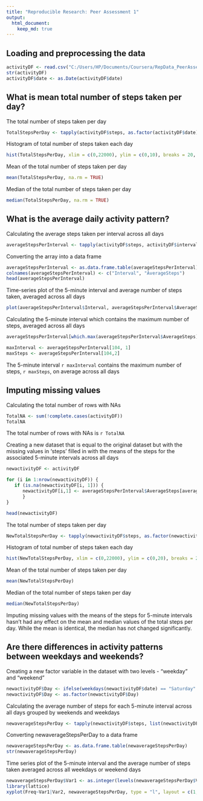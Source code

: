 ```yaml
---
title: "Reproducible Research: Peer Assessment 1"
output: 
  html_document:
    keep_md: true
---
```



## Loading and preprocessing the data

```r
activityDF <- read.csv("C:/Users/HP/Documents/Coursera/RepData_PeerAssessment1/activity/activity.csv", stringsAsFactor = FALSE)
str(activityDF)
activityDF$date <- as.Date(activityDF$date)
```

## What is mean total number of steps taken per day?

The total number of steps taken per day

```r
TotalStepsPerDay <- tapply(activityDF$steps, as.factor(activityDF$date), sum)
```



Histogram of total number of steps taken each day

```r
hist(TotalStepsPerDay, xlim = c(0,22000), ylim = c(0,10), breaks = 20, xlab = "Total Steps Per Day", main = "Histogram of Total Steps Per Day")
```


Mean of the total number of steps taken per day

```r
mean(TotalStepsPerDay, na.rm = TRUE)
```


Median of the total number of steps taken per day

```r
median(TotalStepsPerDay, na.rm = TRUE)
```



## What is the average daily activity pattern?

Calculating the average steps taken per interval across all days

```r
averageStepsPerInterval <- tapply(activityDF$steps, activityDF$interval, mean, na.rm = TRUE)
```


Converting the array into a data frame

```r
averageStepsPerInterval <- as.data.frame.table(averageStepsPerInterval)
colnames(averageStepsPerInterval) <- c("Interval", "AverageSteps")
head(averageStepsPerInterval)
```


Time-series plot of the 5-minute interval and average number of steps taken, averaged across all days

```r
plot(averageStepsPerInterval$Interval, averageStepsPerInterval$AverageSteps, type = "l")
```


Calculating the 5-minute interval which contains the maximum number of steps, averaged across all days

```r
averageStepsPerInterval[which.max(averageStepsPerInterval$AverageSteps),]
```


```r
maxInterval <- averageStepsPerInterval[104, 1]
maxSteps <- averageStepsPerInterval[104,2]
```

The 5-minute interval `r maxInterval` contains the maximum number of steps, `r maxSteps`, on average across all days




## Imputing missing values


Calculating the total number of rows with NAs

```r
TotalNA <- sum(!complete.cases(activityDF))
TotalNA 
```

The total number of rows with NAs is `r TotalNA` 


Creating a new dataset that is equal to the original dataset but with the missing values in 'steps' filled in with the means of the steps for the associated 5-minute intervals across all days


```r
newactivityDF <- activityDF

for (i in 1:nrow(newactivityDF)) {
   if (is.na(newactivityDF[i, 1])) {
      newactivityDF[i,1] <- averageStepsPerInterval$AverageSteps[averageStepsPerInterval$Interval == newactivityDF[i,3]]
      }
}

head(newactivityDF)
```

The total number of steps taken per day

```r
NewTotalStepsPerDay <- tapply(newactivityDF$steps, as.factor(newactivityDF$date), sum)
```



Histogram of total number of steps taken each day

```r
hist(NewTotalStepsPerDay, xlim = c(0,22000), ylim = c(0,20), breaks = 20, xlab = "Total Steps Per Day", main = "Histogram of Total Steps Per Day")
```


Mean of the total number of steps taken per day

```r
mean(NewTotalStepsPerDay)
```


Median of the total number of steps taken per day

```r
median(NewTotalStepsPerDay)
```


Imputing missing values with the means of the steps for 5-minute intervals hasn't had any effect on the mean and median values of the total steps per day. While the mean is identical, the median has not changed significantly.


## Are there differences in activity patterns between weekdays and weekends?


Creating a new factor variable in the dataset with two levels - "weekday" and "weekend"


```r
newactivityDF$Day <- ifelse(weekdays(newactivityDF$date) == "Saturday" | weekdays(newactivityDF$date) == "Sunday", "weekend", "weekday")
newactivityDF$Day <- as.factor(newactivityDF$Day)
```

Calculating the average number of steps for each 5-minute interval across all days grouped by weekends and weekdays


```r
newaverageStepsPerDay <- tapply(newactivityDF$steps, list(newactivityDF$interval, newactivityDF$Day), mean)
```

Converting newaverageStepsPerDay to a data frame


```r
newaverageStepsPerDay <- as.data.frame.table(newaverageStepsPerDay)
str(newaverageStepsPerDay)
```


Time series plot of the 5-minute interval and the average number of steps taken averaged across all weekdays or weekend days


```r
newaverageStepsPerDay$Var1 <- as.integer(levels(newaverageStepsPerDay$Var1))[newaverageStepsPerDay$Var1]
library(lattice)
xyplot(Freq~Var1|Var2, newaverageStepsPerDay, type = "l", layout = c(1,2), xlab = "interval", ylab = "Number of steps", xlim = c(0,2500))
```

